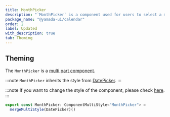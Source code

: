 ```yaml
---
title: MonthPicker
description: "`MonthPicker` is a component used for users to select a month."
package_name: "@yamada-ui/calendar"
order: 2
label: Updated
with_description: true
tab: Theming
---
```


## Theming

The `MonthPicker` is a [multi part component](/styled-system/theming/component-styles#multi-part-components).

:::note
`MonthPicker` inherits the style from [DatePicker](/components/forms/date-picker).
:::

:::note
If you want to change the style of the component, please check [here](/styled-system/theming/customize-theme#changing-the-style-of-components).
:::

```ts
export const MonthPicker: ComponentMultiStyle<"MonthPicker"> =
  mergeMultiStyle(DatePicker)()
```
